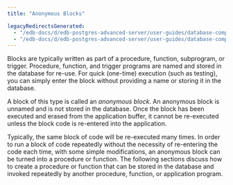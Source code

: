 ```yaml
---
title: "Anonymous Blocks"

legacyRedirectsGenerated:
  - "/edb-docs/d/edb-postgres-advanced-server/user-guides/database-compatibility-stored-procedural-language-guide/13/anonymous_blocks.html"
  - "/edb-docs/d/edb-postgres-advanced-server/user-guides/database-compatibility-stored-procedural-language-guide/latest/anonymous_blocks.html"
---
```


<div id="anonymous_blocks" class="registered_link"></div>

Blocks are typically written as part of a procedure, function, subprogram, or trigger. Procedure, function, and trigger programs are named and stored in the database for re-use. For quick (one-time) execution (such as testing), you can simply enter the block without providing a name or storing it in the database.

A block of this type is called an *anonymous block*. An anonymous block is unnamed and is not stored in the database. Once the block has been executed and erased from the application buffer, it cannot be re-executed unless the block code is re-entered into the application.

Typically, the same block of code will be re-executed many times. In order to run a block of code repeatedly without the necessity of re-entering the code each time, with some simple modifications, an anonymous block can be turned into a procedure or function. The following sections discuss how to create a procedure or function that can be stored in the database and invoked repeatedly by another procedure, function, or application program.
